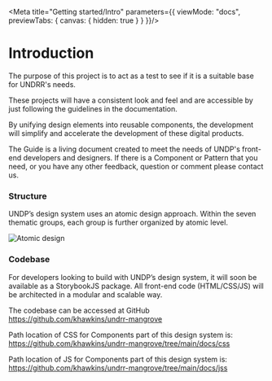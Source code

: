 
<Meta
	title="Getting started/Intro"
	parameters={{
    viewMode: "docs",
    previewTabs: {
      canvas: { hidden: true }
    }
  }}/>

# Introduction

The purpose of this project is to act as a test to see if it is a suitable base for UNDRR's needs.

These projects will have a consistent look and feel and are accessible by just following the guidelines in the documentation.

By unifying design elements into reusable components, the development will simplify and accelerate the development of these digital products.

The Guide is a living document created to meet the needs of UNDP's front-end developers and designers. If there is a Component or Pattern that you need, or you have any other feedback, question or comment please contact us.

### Structure

UNDP’s design system uses an atomic design approach. Within the seven thematic groups, each group is further organized by atomic level.

![Atomic design](images/atomic.png)

### Codebase

For developers looking to build with UNDP’s design system, it will soon be available as a StorybookJS package. All front-end code (HTML/CSS/JS) will be architected in a modular and scalable way.

The codebase can be accessed at GitHub https://github.com/khawkins/undrr-mangrove

Path location of CSS for Components part of this design system is: https://github.com/khawkins/undrr-mangrove/tree/main/docs/css

Path location of JS for Components part of this design system is: https://github.com/khawkins/undrr-mangrove/tree/main/docs/jss

